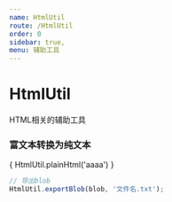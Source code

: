 ```yaml
---
name: HtmlUtil
route: /HtmlUtil
order: 0
sidebar: true,
menu: 辅助工具
---
```





# HtmlUtil
HTML相关的辅助工具

### 富文本转换为纯文本
<Playground>
  <div>
    {
      HtmlUtil.plainHtml('<span>aaaa</span>')
    }
  </div>
</Playground>

```js
// 导出blob
HtmlUtil.exportBlob(blob, '文件名.txt');
```
